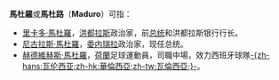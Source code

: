 '''馬杜羅'''或'''馬杜路'''（'''Maduro'''）可指：

*[[里卡多·馬杜羅|里卡多·馬杜羅]]，[[洪都拉斯|洪都拉斯]]政治家，前[[洪都拉斯总统|总统]]和洪都拉斯银行行长。
*[[尼古拉斯·馬杜羅|尼古拉斯·馬杜羅]]，[[委内瑞拉|委内瑞拉]]政治家，现任总统。
*[[赫德維赫斯·馬杜羅|赫德維赫斯·馬杜羅]]，[[荷蘭|荷蘭]]足球運動員，司職中場，效力西班牙球隊[[瓦伦西亚足球俱乐部|-{zh-hans:瓦伦西亚;zh-hk:華倫西亞;zh-tw:瓦倫西亞;}-]]。

{{消歧义|M|Cat=三字人名消歧义}}